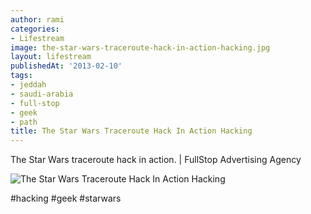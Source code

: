 ```yaml
---
author: rami
categories:
- Lifestream
image: the-star-wars-traceroute-hack-in-action-hacking.jpg
layout: lifestream
publishedAt: '2013-02-10'
tags:
- jeddah
- saudi-arabia
- full-stop
- geek
- path
title: The Star Wars Traceroute Hack In Action Hacking
---
```


The Star Wars traceroute hack in action. | FullStop Advertising Agency

![The Star Wars Traceroute Hack In Action Hacking](/assets/images/content/lifestream/the-star-wars-traceroute-hack-in-action-hacking.jpg)

#hacking #geek #starwars
